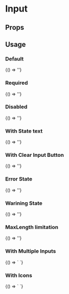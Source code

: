 
# Input

<Meta
  title='Input'
  component='fw-input'
  />

## Props

<Props of="fw-input"/>

## Usage

### Default
<Preview>
<Story name='Default'>
{() => '<fw-input label="Name" placeholder="Enter your first name"></fw-input>'}
</Story>
</Preview>

### Required
<Preview>
<Story name='Required'>
{() => '<fw-input label="Name" required="true" placeholder="Enter your first name"></fw-input>'}
</Story>
</Preview>

### Disabled
<Preview>
<Story name='Disabled'>
{() => '<fw-input label="Name" required="true" disabled="disabled" placeholder="Enter your first name"></fw-input>'}
</Story>
</Preview>

### With State text
<Preview>
<Story name='StateText'>
{() => '<fw-input label="Name" state-text="It has to be your name" required="true"  placeholder="Enter your first name"></fw-input>'}
</Story>
</Preview>

### With Clear Input Button
<Preview>
<Story name='ClearInput'>
{() => '<fw-input label="Name" clear-input="true" state-text="It has to be your name" required="true"  placeholder="Enter your first name"></fw-input>'}
</Story>
</Preview>


### Error State
<Preview>
<Story name='ErrorState'>
{() => '<fw-input label="Name" state="error" state-text="It has to be your name" required="true"  placeholder="Enter your first name"></fw-input>'}
</Story>
</Preview>


### Warining State
<Preview>
<Story name='WarningState'>
{() => '<fw-input label="Name" state="warning" state-text="It has to be your name" required="true"  placeholder="Enter your first name"></fw-input>'}
</Story>
</Preview>

### MaxLength limitation
<Preview>
<Story name='MaxLength'>
{() => '<fw-input label="Name" maxlength="10" state-text="It has to be your name" required="true"  placeholder="Enter your first name"></fw-input>'}
</Story>
</Preview>

### With Multiple Inputs
<Preview>
<Story name='MultipleInputs'>
{() => `<fw-input label="First Name" maxlength="10" state-text="It has to be your first name" required="true"  placeholder="Enter your first name">
</fw-input>
<fw-input label="Last Name" maxlength="10" state-text="It has to be your last name" required="true"  placeholder="Enter your last name">
</fw-input>`}
</Story>
</Preview>

### With Icons
<Preview>
<Story name='withIcons'>
{() => `<fw-input icon-left="add-contact" label="First Name" maxlength="10" state-text="It has to be your first name" required="true"  placeholder="Enter your first name">
</fw-input>
<fw-input icon-right="add-note" label="Last Name" state-text="It has to be your last name" required="true"  placeholder="Enter your last name">
</fw-input>`}
</Story>
</Preview>

